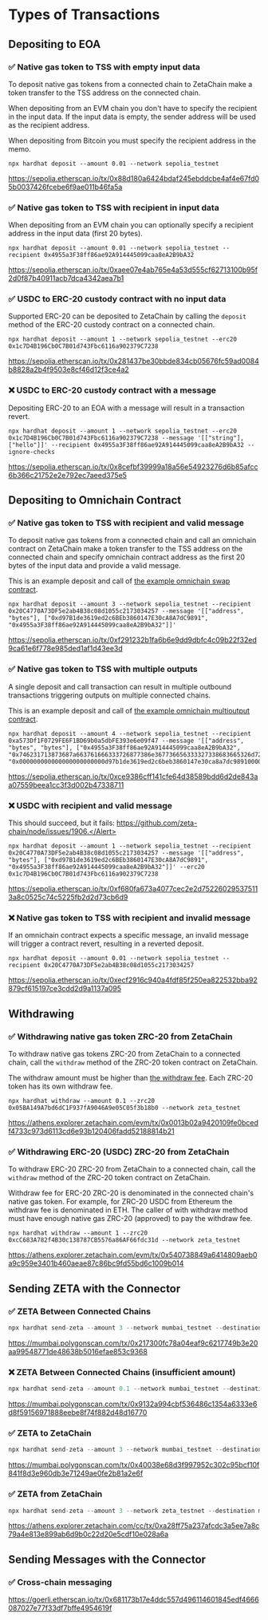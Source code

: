
# Types of Transactions

## Depositing to EOA

### ✅ Native gas token to TSS with empty input data

To deposit native gas tokens from a connected chain to ZetaChain make a token
transfer to the TSS address on the connected chain.

When depositing from an EVM chain you don't have to specify the recipient in the
input data. If the input data is empty, the sender address will be used as the
recipient address.

When depositing from Bitcoin you must specify the recipient address in the memo.

```
npx hardhat deposit --amount 0.01 --network sepolia_testnet
```

https://sepolia.etherscan.io/tx/0x88d180a6424bdaf245ebddcbe4af4e67fd05b0037426fcebe6f9ae011b46fa5a

### ✅ Native gas token to TSS with recipient in input data

When depositing from an EVM chain you can optionally specify a recipient address
in the input data (first 20 bytes).

```
npx hardhat deposit --amount 0.01 --network sepolia_testnet --recipient 0x4955a3F38ff86ae92A914445099caa8eA2B9bA32
```

https://sepolia.etherscan.io/tx/0xaee07e4ab765e4a53d555cf62713100b95f2d0f87b40911acb7dca4342aea7b1

### ✅ USDC to ERC-20 custody contract with no input data

Supported ERC-20 can be deposited to ZetaChain by calling the `deposit` method
of the ERC-20 custody contract on a connected chain.

```
npx hardhat deposit --amount 1 --network sepolia_testnet --erc20 0x1c7D4B196Cb0C7B01d743Fbc6116a902379C7238
```

https://sepolia.etherscan.io/tx/0x281437be30bbde834cb05676fc59ad0084b8828a2b4f9503e8cf46d12f3ce4a2

### ❌ USDC to ERC-20 custody contract with a message

Depositing ERC-20 to an EOA with a message will result in a transaction revert.

```
npx hardhat deposit --amount 1 --network sepolia_testnet --erc20 0x1c7D4B196Cb0C7B01d743Fbc6116a902379C7238 --message '[["string"], ["hello"]]' --recipient 0x4955a3F38ff86ae92A914445099caa8eA2B9bA32 --ignore-checks
```

https://sepolia.etherscan.io/tx/0x8cefbf39999a18a56e54923276d6b85afcc6b366c21752e2e792ec7aeed375e5

## Depositing to Omnichain Contract

### ✅ Native gas token to TSS with recipient and valid message

To deposit native gas tokens from a connected chain and call an omnichain
contract on ZetaChain make a token transfer to the TSS address on the connected
chain and specify omnichain contract address as the first 20 bytes of the input
data and provide a valid message.

This is an example deposit and call of [the example omnichain swap
contract](/developers/omnichain/tutorials/swap/).

```
npx hardhat deposit --amount 3 --network sepolia_testnet --recipient 0x20C4770A73DF5e2ab4B38c08d1055c2173034257 --message '[["address", "bytes"], ["0xd97B1de3619ed2c6BEb3860147E30cA8A7dC9891", "0x4955a3F38ff86ae92A914445099caa8eA2B9bA32"]]'
```

https://sepolia.etherscan.io/tx/0xf291232b1fa6b6e9dd9dbfc4c09b22f32ed9ca61e6f778e985ded1af1d43ee3d

### ✅ Native gas token to TSS with multiple outputs

A single deposit and call transaction can result in multiple outbound
transactions triggering outputs on multiple connected chains.

This is an example deposit and call of [the example omnichain multioutput
contract](/developers/omnichain/tutorials/single-input-multiple-output/).

```
npx hardhat deposit --amount 4 --network sepolia_testnet --recipient 0xa573Df1F0729FE6F1BD69b0a5dbFE393e6e09f47 --message '[["address", "bytes", "bytes"], ["0x4955a3F38ff86ae92A914445099caa8eA2B9bA32", "0x746231713873687a663761666333726877386e367736656333327338683665326d727730373764306767", "0x000000000000000000000000d97b1de3619ed2c6beb3860147e30ca8a7dc989100000000000000000000000065a45c57636f9bcced4fe193a602008578bca90b"]]'
```

https://sepolia.etherscan.io/tx/0xce9386cff141cfe64d38589bdd6d2de843aa07559beea1cc3f3d002b47338711

### ❌ USDC with recipient and valid message

<Alert variant="danger">This should succeed, but it fails: https://github.com/zeta-chain/node/issues/1906.</Alert>

```
npx hardhat deposit --amount 1 --network sepolia_testnet --recipient 0x20C4770A73DF5e2ab4B38c08d1055c2173034257 --message '[["address", "bytes"], ["0xd97B1de3619ed2c6BEb3860147E30cA8A7dC9891", "0x4955a3F38ff86ae92A914445099caa8eA2B9bA32"]]' --erc20 0x1c7D4B196Cb0C7B01d743Fbc6116a902379C7238
```

https://sepolia.etherscan.io/tx/0xf680fa673a4077cec2e2d752260295375113a8c0525c74c5225fb2d2d73cb6d9

### ❌ Native gas token to TSS with recipient and invalid message

If an omnichain contract expects a specific message, an invalid message will
trigger a contract revert, resulting in a reverted deposit.

```
npx hardhat deposit --amount 0.01 --network sepolia_testnet --recipient 0x20C4770A73DF5e2ab4B38c08d1055c2173034257
```

https://sepolia.etherscan.io/tx/0xecf2916c940a4fdf85f250ea822532bba92879cf615197ce3cdd2d9a1137a095

## Withdrawing

### ✅ Withdrawing native gas token ZRC-20 from ZetaChain

To withdraw native gas tokens ZRC-20 from ZetaChain to a connected chain, call
the `withdraw` method of the ZRC-20 token contract on ZetaChain.

The withdraw amount must be higher than [the withdraw
fee](/developers/omnichain/gas-fees/). Each ZRC-20 token has its own withdraw
fee.

```
npx hardhat withdraw --amount 0.1 --zrc20 0x05BA149A7bd6dC1F937fA9046A9e05C05f3b18b0 --network zeta_testnet
```

https://athens.explorer.zetachain.com/evm/tx/0x0013b02a9420109fe0bcedf4733c973d6113cd6e93b120406fadd52188814b21

### ✅ Withdrawing ERC-20 (USDC) ZRC-20 from ZetaChain

To withdraw ERC-20 ZRC-20 from ZetaChain to a connected chain, call the
`withdraw` method of the ZRC-20 token contract on ZetaChain.

Withdraw fee for ERC-20 ZRC-20 is denominated in the connected chain's native
gas token. For example, for ZRC-20 USDC from Ethereum the withdraw fee is
denominated in ETH. The caller of with withdraw method must have enough native
gas ZRC-20 (approved) to pay the withdraw fee.

```
npx hardhat withdraw --amount 1 --zrc20 0xcC683A782f4B30c138787CB5576a86AF66fdc31d --network zeta_testnet
```

https://athens.explorer.zetachain.com/evm/tx/0x540738849a6414809aeb0a9c959e3401b460aeae87c86bc9fd55bd6c1009b014

## Sending ZETA with the Connector

### ✅ ZETA Between Connected Chains

```jsx
npx hardhat send-zeta --amount 3 --network mumbai_testnet --destination bsc_testnet
```

https://mumbai.polygonscan.com/tx/0x217300fc78a04eaf9c6217749b3e20aa99548771de48638b5016efae853c9368

### ❌ ZETA Between Connected Chains (insufficient amount)

```jsx
npx hardhat send-zeta --amount 0.1 --network mumbai_testnet --destination bsc_testnet --ignore-checks
```

https://mumbai.polygonscan.com/tx/0x9132a994cbf536486c1354a6333e6d8f59156971888eebe8f74f882d48d16770

### ✅ ZETA to ZetaChain

```jsx
npx hardhat send-zeta --amount 3 --network mumbai_testnet --destination zeta_testnet
```

https://mumbai.polygonscan.com/tx/0x40038e68d3f997952c302c95bcf10f841f8d3e960db3e71249ae0fe2b81a2e6f

### ✅ ZETA from ZetaChain

```jsx
npx hardhat send-zeta --amount 3 --network zeta_testnet --destination mumbai_testnet
```

https://athens.explorer.zetachain.com/cc/tx/0xa28ff75a237afcdc3a5ee7a8c79a4e813e899ab6d9b0c22d20e5cdf10e028a6a

## Sending Messages with the Connector

### ✅ Cross-chain messaging

https://goerli.etherscan.io/tx/0x681173b17e4ddc557d496114601845edf4666087027e77f33df7bffe4954619f
